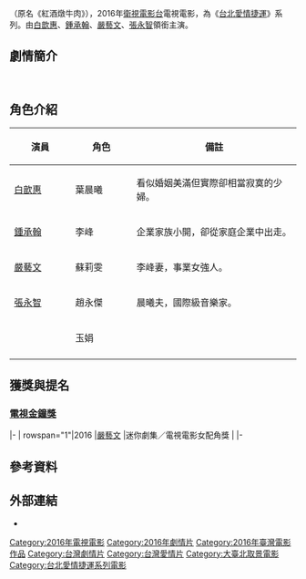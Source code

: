 {{Infobox Television
| show_name            = 傻瓜與睡美人
| original_name        = Boeuf Bourguignon Taipei
| image                =
| caption              = 
| show_name_2          = 紅酒燉牛肉
| genre                = [[電視電影|電視電影]]
| format               = 
| creator              = 
| director             = [[葉天倫|葉天倫]]
| writer               = 林佳慧
| creative_director    = 
| presenter            =
| starring             = {{Nowrap begin}}[[白歆惠|白歆惠]]、[[鍾承翰|鍾承翰]]、[[嚴藝文|嚴藝文]]、[[張永智|張永智]]{{Nowrap end}}
| judges               = 
| voices               = 
| narrated             = 
| theme_music_composer = 
| opentheme            =
| endtheme             = 
| composer             = 
| country              = {{ROC-TW}}
| language             = [[國語|國語]]
| num_seasons          = <!-- or num_series -->
| num_episodes         = 
| list_episodes        = 
| slogan               = 
| executive_producer   = 
| supervising_producer = 
| producer             =  
| editor               = 
| location             = {{ROC-TW}}
| cinematography       =
| camera               = 
| runtime              = 110分鐘（不含[[廣告|廣告]]）
| company              = {{Nowrap begin}}晴天影像股份有限公司、八大電視股份有限公司{{Nowrap end}}
| distributor          = 
| last_aired           =21:00
| channel              = [[衛視電影台|衛視電影台]]
| picture_format       = 高畫質 1920X[[1080i|1080i]]電視電影
| audio_format         = [[立體聲|立體聲]]
| first_run            = {{TWN}}
| first_aired          = {{start date|2016|04|09}}
| status               = 
| preceded_by          = 
| followed_by          = 
| related              =
| website              = 
| production_website   = 
| imdb_id              = 6477920
}}
{{engname|《傻瓜與睡美人》|''Boeuf Bourguignon Taipei''}}（原名《紅酒燉牛肉》），2016年[[衛視電影台|衛視電影台]]電視電影，為《[[台北愛情捷運系列電影|台北愛情捷運]]》系列。由[[白歆惠|白歆惠]]、[[鍾承翰|鍾承翰]]、[[嚴藝文|嚴藝文]]、[[張永智|張永智]]領銜主演。

== 劇情簡介 ==
 

== 角色介紹 ==
{| border="2" cellpadding="4" cellspacing="1" style="background: #f9f9f9;font-size:90%; border: 1px #aaa solid; border-collapse: collapse;"
|- bgcolor="#B0C4DE" align="center"
!width=100|演員
!width=100|角色
!width=300|備註
|-
![[白歆惠|白歆惠]]
! 葉晨曦
|看似婚姻美滿但實際卻相當寂寞的少婦。 
|-
![[鍾承翰|鍾承翰]]
! 李峰
|企業家族小開，卻從家庭企業中出走。
|-
![[嚴藝文|嚴藝文]]
! 蘇莉雯
|李峰妻，事業女強人。
|-
![[張永智|張永智]]
! 趙永傑
|晨曦夫，國際級音樂家。
|-
![[]]
!玉娟
|
|-
|}

== 獲獎與提名 ==
=== [[第51屆金鐘獎|電視金鐘獎]] ===
{{awards table}}
|-
| rowspan="1"|2016
|[[嚴藝文|嚴藝文]]
|迷你劇集／電視電影女配角獎
|{{nom}}
|-
{{end}}

== 參考資料 ==
{{reflist}}

== 外部連結 ==
* {{facebook|METROofLOVE|台北愛情捷運系列電影}}
{{電視節目的變遷
|電視台={{flagicon|Taiwan}} [[衛視電影台|衛視電影台]]
|播放檔次=週六21:00
|節目名稱=傻瓜與睡美人<br>（2016年4月9日）
|上一節目=[[愛情算不算|愛情算不算]]<br>（2016年4月2日）
|下一節目=[[奉子不成婚|奉子不成婚]]<br>（2016年4月16日）
}}
[[Category:2016年電視電影|Category:2016年電視電影]]
[[Category:2016年劇情片|Category:2016年劇情片]]
[[Category:2016年臺灣電影作品|Category:2016年臺灣電影作品]]
[[Category:台灣劇情片|Category:台灣劇情片]]
[[Category:台灣愛情片|Category:台灣愛情片]]
[[Category:大臺北取景電影|Category:大臺北取景電影]]
[[Category:台北愛情捷運系列電影|Category:台北愛情捷運系列電影]]